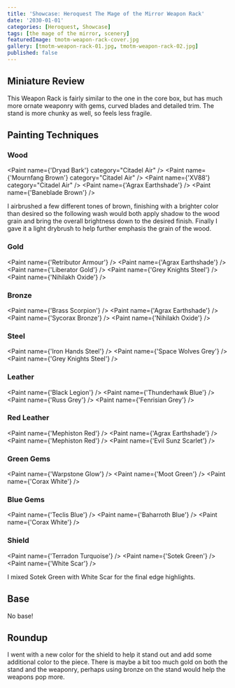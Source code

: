 ```yaml
---
title: 'Showcase: Heroquest The Mage of the Mirror Weapon Rack'
date: '2030-01-01'
categories: [Heroquest, Showcase]
tags: [the mage of the mirror, scenery]
featuredImage: tmotm-weapon-rack-cover.jpg
gallery: [tmotm-weapon-rack-01.jpg, tmotm-weapon-rack-02.jpg]
published: false
---
```



## Miniature Review

This Weapon Rack is fairly similar to the one in the core box, but has much more ornate weaponry with gems, curved
blades and detailed trim. The stand is more chunky as well, so feels less fragile.

## Painting Techniques

### Wood

<Paint name={'Dryad Bark'} category="Citadel Air" />
<Paint name={'Mournfang Brown'} category="Citadel Air" />
<Paint name={'XV88'} category="Citadel Air" />
<Paint name={'Agrax Earthshade'} />
<Paint name={'Baneblade Brown'} />

I airbrushed a few different tones of brown, finishing with a brighter color than desired so the following wash
would both apply shadow to the wood grain and bring the overall brightness down to the desired finish.
Finally I gave it a light drybrush to help further emphasis the grain of the wood.

### Gold

<Paint name={'Retributor Armour'} />
<Paint name={'Agrax Earthshade'} />
<Paint name={'Liberator Gold'} />
<Paint name={'Grey Knights Steel'} />
<Paint name={'Nihilakh Oxide'} />

### Bronze

<Paint name={'Brass Scorpion'} />
<Paint name={'Agrax Earthshade'} />
<Paint name={'Sycorax Bronze'} />
<Paint name={'Nihilakh Oxide'} />

### Steel

<Paint name={'Iron Hands Steel'} />
<Paint name={'Space Wolves Grey'} />
<Paint name={'Grey Knights Steel'} />

### Leather

<Paint name={'Black Legion'} />
<Paint name={'Thunderhawk Blue'} />
<Paint name={'Russ Grey'} />
<Paint name={'Fenrisian Grey'} />

### Red Leather

<Paint name={'Mephiston Red'} />
<Paint name={'Agrax Earthshade'} />
<Paint name={'Mephiston Red'} />
<Paint name={'Evil Sunz Scarlet'} />

### Green Gems

<Paint name={'Warpstone Glow'} />
<Paint name={'Moot Green'} />
<Paint name={'Corax White'} />

### Blue Gems

<Paint name={'Teclis Blue'} />
<Paint name={'Baharroth Blue'} />
<Paint name={'Corax White'} />

### Shield

<Paint name={'Terradon Turquoise'} />
<Paint name={'Sotek Green'} />
<Paint name={'White Scar'} />

I mixed Sotek Green with White Scar for the final edge highlights.

## Base

No base!

## Roundup

I went with a new color for the shield to help it stand out and add some additional color to the piece. There is
maybe a bit too much gold on both the stand and the weaponry, perhaps using bronze on the stand would help the
weapons pop more.
